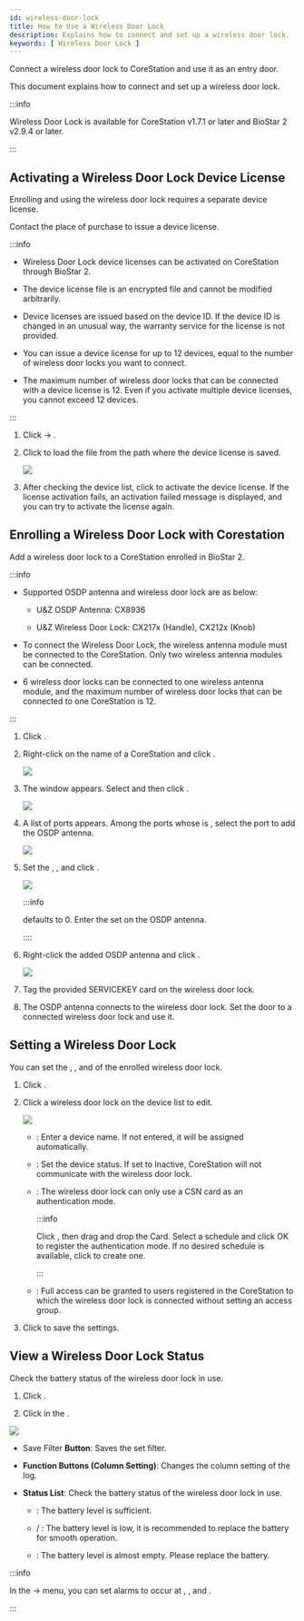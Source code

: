 ```yaml
---
id: wireless-door-lock
title: How to Use a Wireless Door Lock
description: Explains how to connect and set up a wireless door lock.
keywords: [ Wireless Door Lock ]
---
```


Connect a wireless door lock to CoreStation and use it as an entry door.

This document explains how to connect and set up a wireless door lock.

:::info

Wireless Door Lock is available for CoreStation v1.7.1 or later and BioStar 2 v2.9.4 or later.

:::

## Activating a Wireless Door Lock Device License

Enrolling and using the wireless door lock requires a separate device license.

Contact the place of purchase to issue a device license.

:::info

* <Cmd>Wireless Door Lock</Cmd> device licenses can be activated on CoreStation through BioStar 2.

* The device license file is an encrypted file and cannot be modified arbitrarily.

* Device licenses are issued based on the device ID. If the device ID is changed in an unusual way, the warranty service for the license is not provided.

* You can issue a device license for up to 12 devices, equal to the number of wireless door locks you want to connect.

* The maximum number of wireless door locks that can be connected with a device license is 12. Even if you activate multiple device licenses, you cannot exceed 12 devices.

:::

1. Click <Cmd sid="common.setting" /> → <Cmd sid="common.license" />.

1. Click <Cmd sid="user.list.csvImport.browse" /> to load the <Cmd sid="setting.server.license.device" /> file from the path where the device license is saved.

    <Image src='/img/en/biostar-device-license.png' caption />

1. After checking the device list, click <Cmd sid="setting.server.license.button.activate" /> to activate the device license. If the license activation fails, an activation failed message is displayed, and you can try to activate the license again.

## Enrolling a Wireless Door Lock with Corestation

Add a wireless door lock to a CoreStation enrolled in BioStar 2.

:::info

* Supported OSDP antenna and wireless door lock are as below:

    * U&Z OSDP Antenna: CX8936

    * U&Z Wireless Door Lock: CX217x (Handle), CX212x (Knob)

* To connect the Wireless Door Lock, the wireless antenna module must be connected to the CoreStation. Only two wireless antenna modules can be connected.

* 6 wireless door locks can be connected to one wireless antenna module, and the maximum number of wireless door locks that can be connected to one CoreStation is 12.

:::

1. Click <Cmd sid="common.gnb.device" />.

1. Right-click on the name of a CoreStation and click <Cmd sid="device.menu.addOsdpDevice" />.

    <Image src='/img/en/biostar-cs40-add-osdp-device.png' caption />

1. The <Cmd sid="device.menu.selectOsdpDeviceType" /> window appears. Select <Cmd sid="device.info.osdpModule" /> and then click <Cmd sid="button.ok" />.

    <Image src='/img/en/biostar-cs40-select-osdp-type-antenna.png' className='none' caption />

1. A list of ports appears. Among the ports whose <Cmd sid="device.info.portStatus" /> is <Cmd sid="device.info.portStatusAvailable" />, select the port to add the OSDP antenna.

    <Image src='/img/en/biostar-cs40-add-osdp-device-zoom80.png' className='none' caption />

1. Set the <Cmd sid="device.info.information" />, <Cmd sid="device.info.osdpNetworkRS485" />, and click <Cmd sid="button.apply" />.

    <Image src='/img/en/biostar-cs40-add-osdp-antenna-zoom80.png' caption />

    :::info

    <Cmd sid="device.info.osdpOsdpID" /> defaults to 0. Enter the <Cmd sid="device.info.osdpOsdpID" /> set on the OSDP antenna.

    ::::

1. Right-click the added OSDP antenna and click <Cmd sid="device.menu.autoAddWirelessDoorLock" />.

    <Image src='/img/en/biostar-cs40-auto-add-wireless-doorlock.png' caption />

1. Tag the provided SERVICEKEY card on the wireless door lock.

1. The OSDP antenna connects to the wireless door lock. Set the door to a connected wireless door lock and use it.

## Setting a Wireless Door Lock

You can set the <Cmd sid="device.info.osdpName" />, <Cmd sid="device.info.osdpStatus" />, and <Cmd sid="device.info.authenticationMode" /> of the enrolled wireless door lock.

1. Click <Cmd sid="common.gnb.device" />.

1. Click a wireless door lock on the device list to edit.

    <Image src='/img/en/biostar-device-door-lock.png' caption />

    * <Cmd sid="device.info.osdpName" />: Enter a device name. If not entered, it will be assigned automatically.

    * <Cmd sid="device.info.osdpStatus" />: Set the device status. If set to <Cmd>Inactive</Cmd>, CoreStation will not communicate with the wireless door lock.

    * <Cmd sid="device.info.authenticationMode" />: The wireless door lock can only use a CSN card as an authentication mode.

        :::info

        Click <Cmd sid="button.plusAdd" />, then drag and drop the <Cmd>Card</Cmd>. Select a schedule and click <Cmd>OK</Cmd> to register the authentication mode. If no desired schedule is available, click <Cmd sid="button.plusAddSchedule" /> to create one.

        :::

    * <Cmd sid="device.info.usersHaveFullAccess" />: Full access can be granted to users registered in the CoreStation to which the wireless door lock is connected without setting an access group.

1. Click <Cmd sid="button.apply" /> to save the settings.

## View a Wireless Door Lock Status

Check the battery status of the wireless door lock in use.

1. Click <Cmd sid="common.gnb.monitoring" />.

1. Click <Cmd sid="monitoring.doorLockStatus" /> in the <Cmd sid="monitoring.view.list" />.

<Image src='/img/en/biostar-status-wireless-door-lock.png' className='none' caption />

* <Num num='1'/> <Cmd>Save Filter</Cmd> **Button**: Saves the set filter.

* <Num num='2'/> **Function Buttons (Column Setting)**: Changes the column setting of the log.

* <Num num='3'/> **Status List**: Check the battery status of the wireless door lock in use.

    * <Cmd sid="device.info.BatteryFullStatus" />: The battery level is sufficient.

    * <Cmd sid="device.info.BatteryGoodStatus" /> / <Cmd sid="device.info.BatteryHalfStatus" />: The battery level is low, it is recommended to replace the battery for smooth operation.

    * <Cmd sid="device.info.BatteryLowStatus" />: The battery level is almost empty. Please replace the battery.

:::info

In the <Cmd sid="common.setting" /> → <Cmd sid="common.alert" /> menu, you can set alarms to occur at <Cmd sid="eventType.19969" />, <Cmd sid="eventType.19970" />, and <Cmd sid="eventType.19971" />.

:::